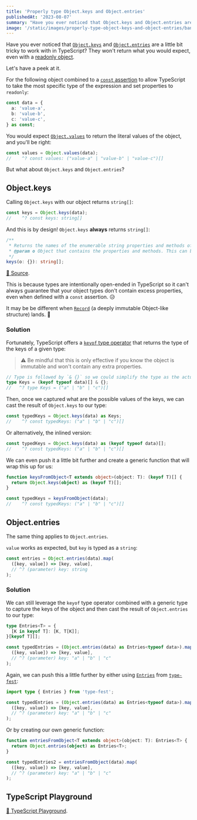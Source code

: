 ```yaml
---
title: 'Properly type Object.keys and Object.entries'
publishedAt: '2023-08-07'
summary: "Have you ever noticed that Object.keys and Object.entries are a little bit tricky to work with in TypeScript? They won't return what you would expect. Here's how to properly type them."
image: '/static/images/properly-type-object-keys-and-object-entries/banner.png'
---
```


Have you ever noticed that [`Object.keys`](https://developer.mozilla.org/docs/Web/JavaScript/Reference/Global_Objects/Object/keys) and [`Object.entries`](https://developer.mozilla.org/docs/Web/JavaScript/Reference/Global_Objects/Object/entries) are a little bit tricky to work with in TypeScript? They won't return what you would expect, even with a [readonly object](https://www.typescriptlang.org/docs/handbook/utility-types.html#readonlytype).

Let's have a peek at it.

For the following object combined to a [`const` assertion](https://www.typescriptlang.org/docs/handbook/release-notes/typescript-3-4.html#const-assertions) to allow TypeScript to take the most specific type of the expression and set properties to `readonly`:

```typescript
const data = {
  a: 'value-a',
  b: 'value-b',
  c: 'value-c',
} as const;
```

You would expect [`Object.values`](https://developer.mozilla.org/docs/Web/JavaScript/Reference/Global_Objects/Object/values) to return the literal values of the object, and you'll be right:

```typescript
const values = Object.values(data);
//    ^? const values: ("value-a" | "value-b" | "value-c")[]
```

But what about `Object.keys` and `Object.entries`?

## Object.keys

Calling `Object.keys` with our object returns `string[]`:

```typescript
const keys = Object.keys(data);
//    ^? const keys: string[]
```

And this is by design! `Object.keys` **always** returns `string[]`:

```typescript
/**
 * Returns the names of the enumerable string properties and methods of an object.
 * @param o Object that contains the properties and methods. This can be an object that you created or an existing Document Object Model (DOM) object.
 */
keys(o: {}): string[];
```

[🔗 Source](https://github.com/microsoft/TypeScript/blob/36ac4eb700ce596033762b821545753753d13444/src/lib/es2015.core.d.ts#L301-L305).

This is because types are intentionally open-ended in TypeScript so it can't always guarantee that your object types don't contain excess properties, even when defined with a `const` assertion. 😥

It may be be different when [`Record`](https://github.com/tc39/proposal-record-tuple) (a deeply immutable Object-like structure) lands. 🤞

### Solution

Fortunately, TypeScript offers a [`keyof` type operator](https://www.typescriptlang.org/docs/handbook/2/keyof-types.html) that returns the type of the keys of a given type:

> ⚠️ Be mindful that this is only effective if you know the object is immutable and won't contain any extra properties.

```typescript
// Type is followed by `& {}` so we could simplify the type as the actual content rather than just displaying `Keys`
type Keys = (keyof typeof data)[] & {};
//   ^? type Keys = ("a" | "b" | "c")[]
```

Then, once we captured what are the possible values of the keys, we can cast the result of `Object.keys` to our type:

```typescript
const typedKeys = Object.keys(data) as Keys;
//    ^? const typedKeys: ("a" | "b" | "c")[]
```

Or alternatively, the inlined version:

```typescript
const typedKeys = Object.keys(data) as (keyof typeof data)[];
//    ^? const typedKeys: ("a" | "b" | "c")[]
```

We can even push it a little bit further and create a generic function that will wrap this up for us:

```typescript
function keysFromObject<T extends object>(object: T): (keyof T)[] {
  return Object.keys(object) as (keyof T)[];
}

const typedKeys = keysFromObject(data);
//    ^? const typedKeys: ("a" | "b" | "c")[]
```

## Object.entries

The same thing applies to `Object.entries`.

`value` works as expected, but `key` is typed as a `string`:

```typescript
const entries = Object.entries(data).map(
  ([key, value]) => [key, value],
  // ^? (parameter) key: string
);
```

### Solution

We can still leverage the `keyof` type operator combined with a generic type to capture the keys of the object and then cast the result of `Object.entries` to our type:

```typescript
type Entries<T> = {
  [K in keyof T]: [K, T[K]];
}[keyof T][];

const typedEntries = (Object.entries(data) as Entries<typeof data>).map(
  ([key, value]) => [key, value],
  // ^? (parameter) key: "a" | "b" | "c"
);
```

Again, we can push this a little further by either using [`Entries`](https://github.com/sindresorhus/type-fest/blob/main/source/entries.d.ts) from [`type-fest`](https://github.com/sindresorhus/type-fest):

```typescript
import type { Entries } from 'type-fest';

const typedEntries = (Object.entries(data) as Entries<typeof data>).map(
  ([key, value]) => [key, value],
  // ^? (parameter) key: "a" | "b" | "c"
);
```

Or by creating our own generic function:

```typescript
function entriesFromObject<T extends object>(object: T): Entries<T> {
  return Object.entries(object) as Entries<T>;
}

const typedEntries2 = entriesFromObject(data).map(
  ([key, value]) => [key, value],
  // ^? (parameter) key: "a" | "b" | "c"
);
```

## TypeScript Playground

[🔗 TypeScript Playground](https://www.typescriptlang.org/play?ssl=63&ssc=3&pln=56&pc=1#code/MYewdgzgLgBAJgQygmBeGBvAUDGCBcMA5AG4IA2ArgKYC0CRANDjAEaGkU22tMvAcyVOsD4BfPBBihIUANxYsAegBUKnCpgB5VgCtqwKADohNCBqWKZ0GKepT0O-YZNd7ACkTIAlAqVLcXAA9AH5FVU0NbT0DYwBragBPKQsrcBsE5LRo53ikiE8kBF9lAMDQ8ICAFUSAB2oYAEspADMQcnIQAHdqODZEmAADADJMMUGYCBAYHukQSnI+iEaAW1ryRpaBqAALBqg6hoQpXaPDSgo5sChqa5gAJyQ9+5hdhDAYXUobOGb1hESjTAAHMhgBpfKDLAHeowCFZdDuTIgFqvQ4o+BFbwAbQAujBRhgxH4yjAKlhrLAYb14Q4crEjJkCl5ipI4fkSYEyWEKekqYc4LSAEzZJwMpmFHxspFJDHUjEsnG4znlHktShgQyNcAwJkAMXuIBWYsMAB4qjBqAAPG5gOBSEAxQwAPncjtyhCq3kIMsSGK9eMwLHu1CglHuHxNeWSbqdUG80uRqIDyqwYjSsjR9UF+QAzNl9YbjXHJcUVcEeREolGjLcoPdGvZUrzM3WG-ZRXHa9d28ysUYVghau4WO5sZlGLY3LiE6hnTAxxOp8IZyx-NysCVoYcYABRHuNiDm+fobC4bFgpofJMwKq4wgXydVC+41Nicey5O4vEKFs2alwPu9aHtk7g1m2h6lgmxx7ge9imvKqIss63gDkOI64IuSSTnYM5oPOWGJDh07eGuAQVFu6qalA2ofBB9gGkaUbmpaNq3PaMDurErpcYYnrerBwHwVU85ng8obhpGXb0QUvHxmyQG9seCjpn+-LZoph4iugMmMcWuRQWhw6jh+RHLjQeFzgupnESupG4OuFEKEAA).
